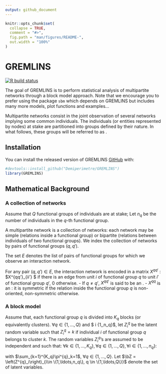 ```yaml
---
output: github_document
---
```


<!-- README.md is generated from README.Rmd. Please edit that file -->

```r
knitr::opts_chunk$set(
  collapse = TRUE,
  comment = "#>",
  fig.path = "man/figures/README-",
  out.width = "100%"
)
```
# GREMLINS

<!-- badges: start -->
[![R build status](https://github.com/Demiperimetre/GREMLINS/workflows/R-CMD-check/badge.svg)](https://github.com/Demiperimetre/GREMLINS/actions)
<!-- badges: end -->

The goal of GREMLINS is to perform statistical analysis of multipartite networks through a block model approach. Note that we encourage you to prefer using the package `sbm` which depends on GREMLINS but includes many more models, plot functions and examples... 

Multipartite networks  consist in the joint observation of several networks implying some common individuals. The individuals (or entities represented by nodes)  at stake are partitioned into groups defined by their nature.
In what follows, these groups will be referred to as  \emph{functional groups}.


## Installation

You can install the released version of GREMLINS [GitHub](https://github.com/) with:

``` r
#devtools::install_github("Demiperimetre/GREMLINS")
library(GREMLINS)
```

## Mathematical Background

###  A collection of networks

Assume that $Q$ functional groups of individuals are at stake; Let $n_q$ be  the number of individuals  in the $q$-th functional group.

A multipartite network is a collection of networks:  each network may be simple (relations inside  a   functional   group)   or bipartite  (relations between individuals of two  functional groups). We index the collection of networks by pairs of functional groups $(q,q')$. 

The set $E$ denotes  the  list of pairs of  functional groups  for   which we observe an interaction network.

For any pair $(q,q') \in E$, the interaction network is encoded in a matrix  $X^{qq'}$  :  $X^{qq'}_{ii'} \neq 0 $ if there is an edge from unit $i$ of functional group
$q$ to unit $i'$ of functional group $q'$, $0$ otherwise.
    - If $q \neq q'$,   $X^{qq'}$ is  said to be  an \emph{incidence matrix}.
    - $X^{qq}$ is  an \emph{adjacency matrix}:   it is symmetric if the relation inside the functional group $q$  is non-oriented, non-symmetric otherwise.

### A block model


Assume that,   each functional group $q$  is  divided into $K_q$  blocks (or equivalently clusters).  $\forall q\in \{1,\ldots,Q\}$ and  $ \forall i \in \{1,\ldots,n_q\}$, let $Z^{q}_i$ be
the latent random variable  such that $Z^ q_i =k$  if individual $i$ of functional group $q$ belongs to cluster $k$.
The random variables $Z^{q}_i$'s are assumed to be independent and  such that: $\forall k \in \{1,\ldots,K_q\}, \forall q \in \{1,\ldots,Q\}, \forall i \in \{1,\ldots,n_q\}$:

\begin{equation}\label{eq:mod2}
\Prob(Z^{q}_i=k) = \pi^{q}_k,
\end{equation}
with $\sum_{k=1}^{K_q}\pi^{q}_k=1$,  $\forall q \in \{1,\ldots,Q\}$.
Let $\bZ = \left(Z^{q}_i\right)_{i\in \{1,\ldots,n_q\}, q \in \{1,\ldots,Q\}}$ denote the set of latent variables.

